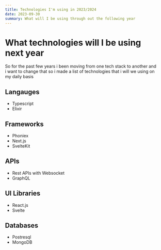 ```yaml
---
title: Technologies I'm using in 2023/2024
date: 2023-09-30
summary: What will I be using through out the following year
---
```


# What technologies will I be using next year

So for the past few years i been moving from one tech stack to another and i want to change that
so i made a list of technologies that i will we using on my daily basis

## Langauges

- Typescript
- Elixir

## Frameworks

- Phoniex
- Next.js
- SvelteKit

## APIs

- Rest APIs with Websocket
- GraphQL

## UI Libraries

- React.js
- Svelte

## Databases

- Postresql
- MongoDB
